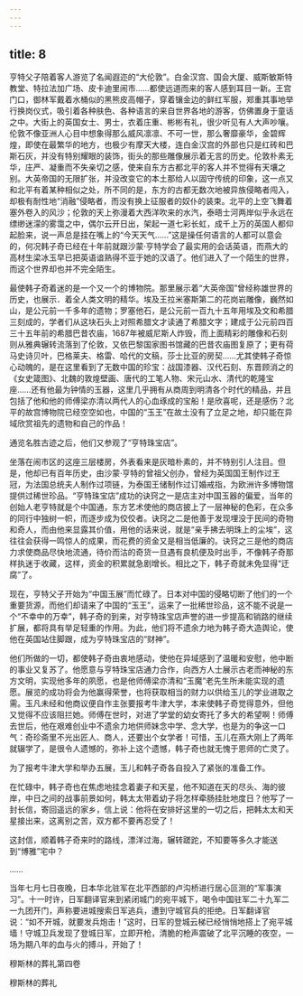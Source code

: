 ```yaml
---
---
---
```

title: 8
---



亨特父子陪着客人游览了名闻遐迩的“大伦敦”。白金汉宫、国会大厦、威斯敏斯特教堂、特拉法加广场、皮卡迪里闹市……都使远道而来的客人感到耳目一新。王宫门口，御林军戴着水桶似的黑熊皮高帽子，穿着镶金边的鲜红军服，郑重其事地举行换岗仪式，吸引着各种肤色、各种语言的来自世界各地的游客，仿佛置身于童话之中。大街上的英国女士、男士，衣着庄重、彬彬有礼，很少听见有人大声吵嚷。伦敦不像亚洲人心目中想象得那么威风凛凛、不可一世，那么奢靡豪华，金碧辉煌，即使在最繁华的地方，也极少有摩天大楼，连白金汉宫的外部也只是红砖和巴斯石灰，并没有特别耀眼的装饰，街头的那些雕像展示着无言的历史。伦敦朴素无华，庄严、凝重而不失亲切之感，使来自东方古都北平的客人并不觉得有天壤之别。大英帝国的无限扩张，并没改变它的本土那给人以固守传统的印象，这一点又和北平有着某种相似之处，所不同的是，东方的古都无数次地被异族侵略者闯入，却极有耐性地“消融”侵略者，而没有换上征服者的奴仆的装束。北平的上空飞舞着塞外卷入的风沙；伦敦的天上弥漫着大西洋吹来的水汽，泰晤士河两岸似乎永远在缥缈迷濛的雾霭之中，偶尔云开日出，架起一道七彩长虹，成千上万的英国人都仰起脸来，说一声总是挂在嘴上的“今天天气……”这是操任何语言的人都可以意会的，何况韩子奇已经在十年前就跟沙蒙·亨特学会了最实用的会话英语，而燕大的高材生梁冰玉早已把英语谙熟得不亚于她的汉语了。他们进入了一个陌生的世界，而这个世界却也并不完全陌生。

最使韩子奇着迷的是一个又一个的博物院。那里展示着“大英帝国”曾经称雄世界的历史，也展示．着全人类文明的精华。埃及王拉米塞斯第二的花岗岩雕像，巍然如山，是公元前一千多年的遗物；罗塞他石，是公元前一百九十五年用埃及文和希腊三刻成的，学者们从这块石头上对照希腊文才读通了希腊文字；建成于公元前四百三十五年前的希腊巴昔农庙，1687年被威尼斯人炸毁，而上面精彩的雕像和石刻则从雅典辗转流落到了伦敦，又依巴黎国家图书馆藏的巴昔农庙图复原了；更有荷马史诗贝叶，巴格莱夫、格雷、哈代的文稿，莎士比亚的房契……尤其使韩子奇惊心动魄的，是在这里看到了无数中国的珍宝：战国漆器、汉代石刻、东晋顾消之的《女史箴图》、北魏的敦煌壁画、唐代的工笔人物、宋元山水、清代的乾隆宝座……还有他最为钟情的玉器，这里几乎拥有从商周到明清各个时代的精品，并且包括了他和他的师傅梁亦清以两代人的心血琢成的宝船！是欣喜呢，还是感伤？北平的故宫博物院已经空空如也，中国的“玉王”在故土没有了立足之地，却只能在异域欣赏祖先的遗物和自己的作品！

通览名胜古迹之后，他们又参观了“亨特珠宝店”。

坐落在闹市区的这座三层楼房，外表看来是灰暗朴素的，并不特别引人注目。但是，他却已有百年历史，由沙蒙·亨特的曾祖父创办，曾经为英国国王制作过王冠，为法国总统夫人制作过项链，为泰国王储制作过订婚戒指，为欧洲许多博物馆提供过稀世珍品。“亨特珠宝店”成功的诀窍之一是店主对中国玉器的偏爱，当年的创始人老亨特就是个中国通，东方艺术使他的商店披上了一层神秘的色彩，在众多的同行中独树一帜，而逐步成为佼佼者。诀窍之二是他善于发现埋没于民间的奇物和奇人，而由他来显露其价值，用他的话来说，就是“亲手拂去明珠上的尘埃”，这往往会获得一鸣惊人的成果，而花费的资金又是相当低廉的。诀窍之三是他的商店力求使商品尽快地流通，待价而沽的奇货一旦遇有良机便及时出手，不像韩子奇那样执迷于收藏，这样，资金的积累就急剧增长。相比之下，韩子奇就未免显得“迂腐”了。

现在，亨特父子开始为“中国玉展”而忙碌了。日本对中国的侵略切断了他们的一个重要货源，而他们却请来了中国的“玉王”，运来了一批稀世珍品，这不能不说是一个“不幸中的万幸”，韩子奇的到来，对亨特珠宝店声誉的进一步提高和销路的继续扩展，都将具有举足轻重的作用。为此，他们将不遗余力地为韩子奇大造舆论，使他在英国站住脚跟，成为亨特珠宝店的“财神”。

他们所做的一切，都使韩子奇由衷地感动，使他在异域感到了温暖和安慰，他中断的事业又复苏了。他愿意与亨特珠宝店通力合作，向西方人士展示古老而神秘的东方文明，实现他多年的夙愿，也是他师傅梁亦清和“玉魔”老先生所未能实现的遗愿。展览的成功将会为他赢得荣誉，也将获取相当的财力以供给玉儿的学业进取之需。玉凡未经和他商议便自作主张要报考牛津大学，本来使韩子奇觉得意外，但他又觉得不应该阻拦她。师傅在世时，对进了学堂的幼女寄托了多大的希望啊！师傅去世后，他在艰难创业中不遗余力地供师妹念中学、念大学，也是为的争这一口气：奇珍斋里不光出匠人、商人，还要出个女学者！可惜，玉儿在燕大刚上了两年就辍学了，是很令人遗憾的，弥补上这个遗憾，韩子奇也就无愧于恩师的亡灵了。

为了报考牛津大学和举办五展，玉儿和韩子奇各自投入了紧张的准备工作。

在忙碌中，韩子奇也在焦虑地挂念着妻子和天星，他不知道在天的尽头、海的彼岸，中日之间的战事前景如何，韩太太带着幼子将怎样牵肠挂肚地度日？他写了一封长信，寄回遥远的家乡，信上说：他将在安排好这里的一切之后，把韩太太和天星接出来，这离别之苦，双方都不要再忍受了！

这封信，顺着韩子奇来时的路线，漂洋过海，辗转蹉跎，不知要等多久才能送到“博雅”宅中？

……

当年七月七日夜晚，日本华北驻军在北平西部的卢沟桥进行居心叵测的“军事演习”。十一时许，日军翻译官来到紧闭城门的宛平城下，喝令中国驻军二十九军二一九团开门，声称要进城搜索日军逃兵，遭到守城官兵的拒绝。日军翻译官说：“如不开城，就要发兵炮击！”这时，日军的登城云梯已经悄悄地搭上了宛平城墙！守城卫兵发现了登城日军，立即开枪，清脆的枪声震破了北平沉睡的夜空，一场为期八年的血与火的搏斗，开始了！



穆斯林的葬礼第四卷





穆斯林的葬礼